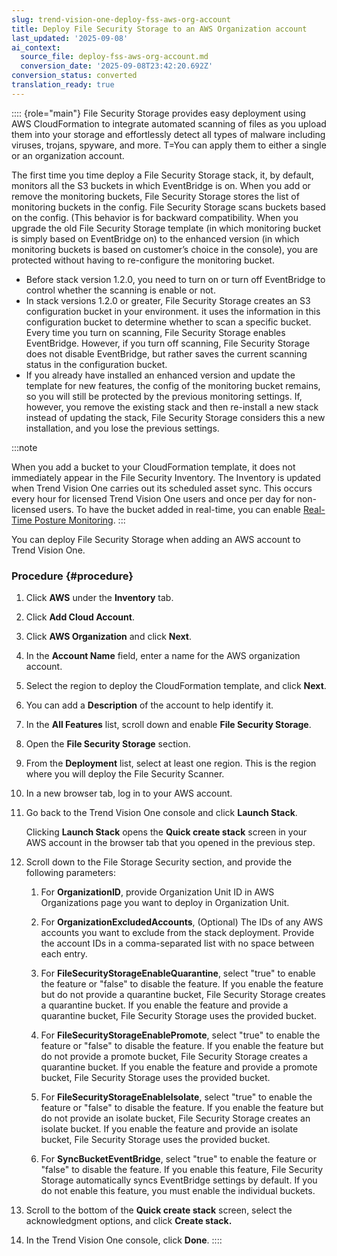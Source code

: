 ```yaml
---
slug: trend-vision-one-deploy-fss-aws-org-account
title: Deploy File Security Storage to an AWS Organization account
last_updated: '2025-09-08'
ai_context:
  source_file: deploy-fss-aws-org-account.md
  conversion_date: '2025-09-08T23:42:20.692Z'
conversion_status: converted
translation_ready: true
---
```


:::: {role="main"}
File Security Storage provides easy deployment using AWS CloudFormation to integrate automated scanning of files as you upload them into your storage and effortlessly detect all types of malware including viruses, trojans, spyware, and more. T=You can apply them to either a single or an organization account.

The first time you time deploy a File Security Storage stack, it, by default, monitors all the S3 buckets in which EventBridge is on. When you add or remove the monitoring buckets, File Security Storage stores the list of monitoring buckets in the config. File Security Storage scans buckets based on the config. (This behavior is for backward compatibility. When you upgrade the old File Security Storage template (in which monitoring bucket is simply based on EventBridge on) to the enhanced version (in which monitoring buckets is based on customer’s choice in the console), you are protected without having to re-configure the monitoring bucket.

- Before stack version 1.2.0, you need to turn on or turn off EventBridge to control whether the scanning is enable or not.
- In stack versions 1.2.0 or greater, File Security Storage creates an S3 configuration bucket in your environment. it uses the information in this configuration bucket to determine whether to scan a specific bucket. Every time you turn on scanning, File Security Storage enables EventBridge. However, if you turn off scanning, File Security Storage does not disable EventBridge, but rather saves the current scanning status in the configuration bucket.
- If you already have installed an enhanced version and update the template for new features, the config of the monitoring bucket remains, so you will still be protected by the previous monitoring settings. If, however, you remove the existing stack and then re-install a new stack instead of updating the stack, File Security Storage considers this a new installation, and you lose the previous settings.

:::note

When you add a bucket to your CloudFormation template, it does not immediately appear in the File Security Inventory. The Inventory is updated when Trend Vision One carries out its scheduled asset sync. This occurs every hour for licensed Trend Vision One users and once per day for non-licensed users. To have the bucket added in real-time, you can enable [Real-Time Posture Monitoring](https://docs.trendmicro.com/en-us/documentation/article/trend-vision-one-real-time-threat-monitoring).
:::

You can deploy File Security Storage when adding an AWS account to Trend Vision One.

### Procedure {#procedure}

1.  Click **AWS** under the **Inventory** tab.

2.  Click **Add Cloud Account**.

3.  Click **AWS Organization** and click **Next**.

4.  In the **Account Name** field, enter a name for the AWS organization account.

5.  Select the region to deploy the CloudFormation template, and click **Next**.

6.  You can add a **Description** of the account to help identify it.

7.  In the **All Features** list, scroll down and enable **File Security Storage**.

8.  Open the **File Security Storage** section.

9.  From the **Deployment** list, select at least one region. This is the region where you will deploy the File Security Scanner.

10. In a new browser tab, log in to your AWS account.

11. Go back to the Trend Vision One console and click **Launch Stack**.

    Clicking **Launch Stack** opens the **Quick create stack** screen in your AWS account in the browser tab that you opened in the previous step.

12. Scroll down to the File Storage Security section, and provide the following parameters:

    1.  For **OrganizationID**, provide Organization Unit ID in AWS Organizations page you want to deploy in Organization Unit.

    2.  For **OrganizationExcludedAccounts**, (Optional) The IDs of any AWS accounts you want to exclude from the stack deployment. Provide the account IDs in a comma-separated list with no space between each entry.

    3.  For **FileSecurityStorageEnableQuarantine**, select "true" to enable the feature or "false" to disable the feature. If you enable the feature but do not provide a quarantine bucket, File Security Storage creates a quarantine bucket. If you enable the feature and provide a quarantine bucket, File Security Storage uses the provided bucket.

    4.  For **FileSecurityStorageEnablePromote**, select "true" to enable the feature or "false" to disable the feature. If you enable the feature but do not provide a promote bucket, File Security Storage creates a quarantine bucket. If you enable the feature and provide a promote bucket, File Security Storage uses the provided bucket.

    5.  For **FileSecurityStorageEnableIsolate**, select "true" to enable the feature or "false" to disable the feature. If you enable the feature but do not provide an isolate bucket, File Security Storage creates an isolate bucket. If you enable the feature and provide an isolate bucket, File Security Storage uses the provided bucket.

    6.  For **SyncBucketEventBridge**, select "true" to enable the feature or "false" to disable the feature. If you enable this feature, File Security Storage automatically syncs EventBridge settings by default. If you do not enable this feature, you must enable the individual buckets.

13. Scroll to the bottom of the **Quick create stack** screen, select the acknowledgment options, and click **Create stack.**

14. In the Trend Vision One console, click **Done**.
::::
